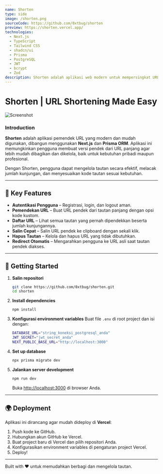 ```yaml
---
name: Shorten
type: side
image: /shorten.png
sourceCode: https://github.com/0xtbug/shorten
preview: https://shorten.vercel.app/
technologies:
  - Next.js
  - TypeScript
  - Tailwind CSS
  - shadcn/ui
  - Prisma
  - PostgreSQL
  - JWT
  - bcrypt
  - Zod
description: Shorten adalah aplikasi web modern untuk mempersingkat URL, memudahkan pengguna dalam membagikan dan mengelola tautan panjang. Dibangun dengan Next.js dan Prisma, aplikasi ini menghadirkan antarmuka yang ramah pengguna, autentikasi, dan fitur manajemen URL.
---
```


# Shorten | URL Shortening Made Easy
![Screenshot](/shorten.png)

### Introduction
**Shorten** adalah aplikasi pemendek URL yang modern dan mudah digunakan, dibangun menggunakan **Next.js** dan **Prisma ORM**.
Aplikasi ini memungkinkan pengguna membuat versi pendek dari URL panjang agar lebih mudah dibagikan dan dikelola, baik untuk kebutuhan pribadi maupun profesional.

Dengan Shorten, pengguna dapat mengelola tautan secara efektif, melacak jumlah kunjungan, dan menyesuaikan kode tautan sesuai kebutuhan.

---

## 🌟 Key Features
- **Autentikasi Pengguna** – Registrasi, login, dan logout aman.
- **Pemendekan URL** – Buat URL pendek dari tautan panjang dengan opsi kode kustom.
- **Daftar URL** – Lihat semua tautan yang pernah dipendekkan beserta jumlah kunjungannya.
- **Salin Cepat** – Salin URL pendek ke clipboard dengan sekali klik.
- **Hapus Tautan** – Kelola dan hapus URL yang tidak dibutuhkan.
- **Redirect Otomatis** – Mengarahkan pengguna ke URL asli saat tautan pendek diakses.

---

## 🚀 Getting Started

1. **Salin repositori**
   ```bash
   git clone https://github.com/0xtbug/shorten.git
   cd shorten

2. **Install dependencies**

   ```bash
   npm install
   ```

3. **Konfigurasi environment variables**
   Buat file `.env` di root project dan isi dengan:

   ```bash
   DATABASE_URL="string_koneksi_postgresql_anda"
   JWT_SECRET="jwt_secret_anda"
   NEXT_PUBLIC_BASE_URL="http://localhost:3000"
   ```

4. **Set up database**

   ```bash
   npx prisma migrate dev
   ```

5. **Jalankan server development**

   ```bash
   npm run dev
   ```

   Buka [http://localhost:3000](http://localhost:3000) di browser Anda.

---

## 🌍 Deployment

Aplikasi ini dirancang agar mudah dideploy di **Vercel**:

1. Push kode ke GitHub.
2. Hubungkan akun GitHub ke Vercel.
3. Buat project baru di Vercel dan pilih repositori Anda.
4. Konfigurasikan environment variables di pengaturan project Vercel.
5. Deploy!

---

Built with ❤️ untuk memudahkan berbagi dan mengelola tautan.
